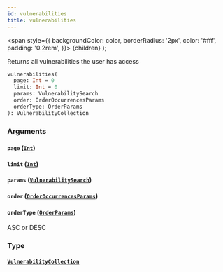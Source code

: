 ```yaml
---
id: vulnerabilities
title: vulnerabilities
---
```


<span
style={{
      backgroundColor: color,
      borderRadius: '2px',
      color: '#fff',
      padding: '0.2rem',
    }}>
{children}
</span>
);

Returns all vulnerabilities the user has access

```graphql
vulnerabilities(
  page: Int = 0
  limit: Int = 0
  params: VulnerabilitySearch
  order: OrderOccurrencesParams
  orderType: OrderParams
): VulnerabilityCollection

```

### Arguments

#### `page` ([`Int`](/api/scalars/int))

#### `limit` ([`Int`](/api/scalars/int))

#### `params` ([`VulnerabilitySearch`](/api/inputs/vulnerability-search))

#### `order` ([`OrderOccurrencesParams`](/api/enums/order-occurrences-params))

#### `orderType` ([`OrderParams`](/api/enums/order-params))

ASC or DESC

### Type

#### [`VulnerabilityCollection`](/api/objects/vulnerability-collection)

